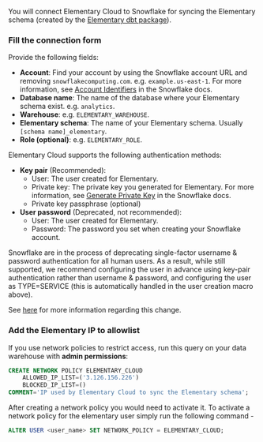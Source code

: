 
You will connect Elementary Cloud to Snowflake for syncing the Elementary schema (created by the [Elementary dbt package](/cloud/onboarding/quickstart-dbt-package)).

<CreateUserOperationSnowflake />

### Fill the connection form

Provide the following fields:

- **Account**: Find your account by using the Snowflake account URL and removing `snowflakecomputing.com`. e.g. `example.us-east-1`. For more information, see [Account Identifiers](https://docs.snowflake.com/en/user-guide/admin-account-identifier.html) in the Snowflake docs.
- **Database name**: The name of the database where your Elementary schema exist. e.g. `analytics`.
- **Warehouse**: e.g. `ELEMENTARY_WAREHOUSE`.
- **Elementary schema**: The name of your Elementary schema. Usually `[schema name]_elementary`.
- **Role (optional)**: e.g. `ELEMENTARY_ROLE`.

Elementary Cloud supports the following authentication methods:

- **Key pair** (Recommended):
  - User: The user created for Elementary.
  - Private key: The private key you generated for Elementary. For more information, see [Generate Private Key](https://docs.snowflake.com/en/user-guide/key-pair-auth#configuring-key-pair-authentication) in the Snowflake docs.
  - Private key passphrase (optional)
- **User password** (Deprecated, not recommended):
  - User: The user created for Elementary.
  - Password: The password you set when creating your Snowflake account.

<Warning>
  Snowflake are in the process of deprecating single-factor username & password authentication for all human users. As a result, while still supported,
  we recommend configuring the user in advance using key-pair authentication rather than username & password, and configuring the user as TYPE=SERVICE 
  (this is automatically handled in the user creation macro above).
 
  See [here](https://docs.snowflake.com/en/user-guide/security-mfa-rollout) for more information regarding this change.
</Warning>

### Add the Elementary IP to allowlist

If you use network policies to restrict access, run this query on your data warehouse with **admin permissions**:

```sql
CREATE NETWORK POLICY ELEMENTARY_CLOUD
	ALLOWED_IP_LIST=('3.126.156.226')
	BLOCKED_IP_LIST=()
COMMENT='IP used by Elementary Cloud to sync the Elementary schema';
```

After creating a network policy you would need to activate it. To activate a network policy for the elementary user simply run the following command -

```sql
ALTER USER <user_name> SET NETWORK_POLICY = ELEMENTARY_CLOUD;
```
